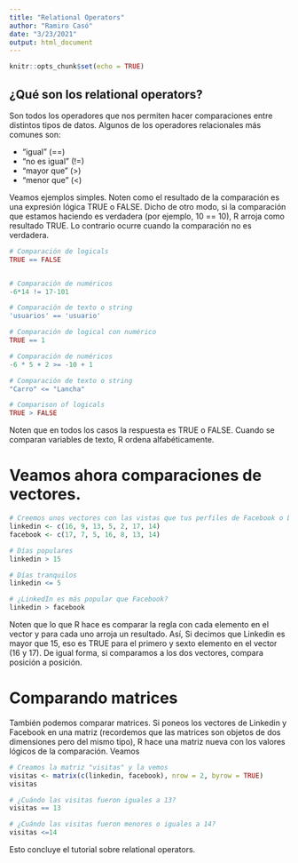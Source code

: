 ```yaml
---
title: "Relational Operators"
author: "Ramiro Casó"
date: "3/23/2021"
output: html_document
---
```


```r
knitr::opts_chunk$set(echo = TRUE)
```

## ¿Qué son los relational operators?

Son todos los operadores que nos permiten hacer comparaciones entre distintos tipos de datos. Algunos de los operadores relacionales más comunes son:  

* "igual" (==) 
* "no es igual" (!=) 
* "mayor que" (>) 
* "menor que" (<) 

Veamos ejemplos simples. Noten como el resultado de la comparación es una expresión lógica TRUE o FALSE. Dicho de otro modo, si la comparación que estamos haciendo es verdadera (por ejemplo, 10 == 10), R arroja como resultado TRUE. Lo contrario ocurre cuando la comparación no es verdadera. 

```r
# Comparación de logicals
TRUE == FALSE


# Comparación de numéricos
-6*14 != 17-101

# Comparación de texto o string
'usuarios' == 'usuario'

# Comparación de logical con numérico
TRUE == 1

# Comparación de numéricos
-6 * 5 + 2 >= -10 + 1

# Comparación de texto o string
"Carro" <= "Lancha"

# Comparison of logicals
TRUE > FALSE

```
Noten que en todos los casos la respuesta es TRUE o FALSE. Cuando se comparan variables de texto, R ordena alfabéticamente. 

# Veamos ahora comparaciones de vectores. 

```r
# Creemos unos vectores con las vistas que tus perfiles de Facebook o Linkedin han tenido en los últimos 7 días
linkedin <- c(16, 9, 13, 5, 2, 17, 14)
facebook <- c(17, 7, 5, 16, 8, 13, 14)

# Días populares
linkedin > 15

# Días tranquilos
linkedin <= 5

# ¿LinkedIn es más popular que Facebook?
linkedin > facebook
```
Noten que lo que R hace es comparar la regla con cada elemento en el vector y para cada uno arroja un resultado. Así, Si decimos que Linkedin es mayor que 15, eso es TRUE para el primero y sexto elemento en el vector (16 y 17). De igual forma, si comparamos a los dos vectores, compara posición a posición. 

# Comparando matrices
También podemos comparar matrices. Si poneos los vectores de Linkedin y Facebook en una matriz (recordemos que las matrices son objetos de dos dimensiones pero del mismo tipo), R hace una matriz nueva con los valores lógicos de la comparación. Veamos

```r
# Creamos la matriz "visitas" y la vemos
visitas <- matrix(c(linkedin, facebook), nrow = 2, byrow = TRUE)
visitas

# ¿Cuándo las visitas fueron iguales a 13?
visitas == 13

# ¿Cuándo las visitas fueron menores o iguales a 14?
visitas <=14
```

Esto concluye el tutorial sobre relational operators. 